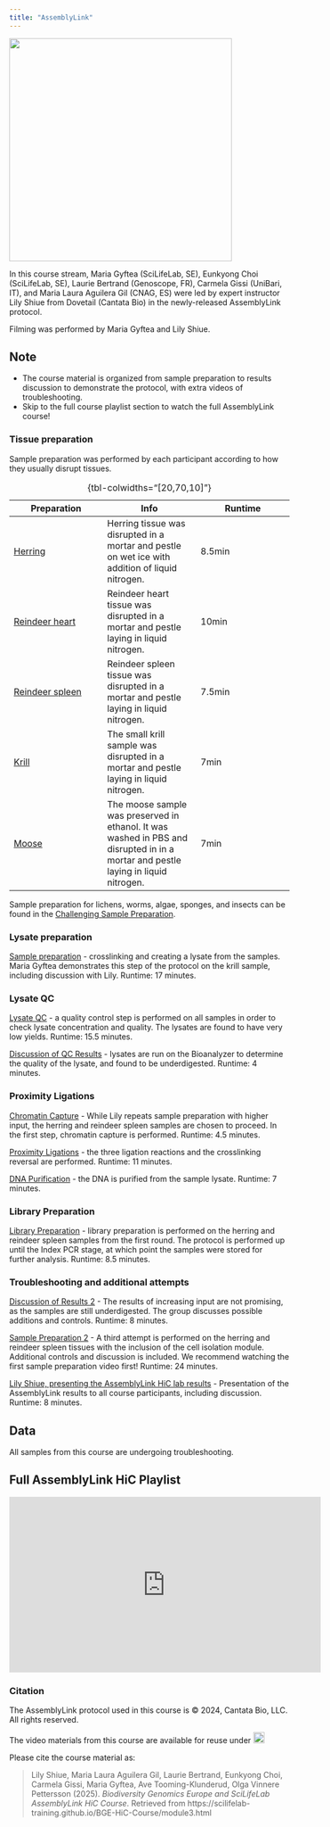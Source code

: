 ```yaml
---
title: "AssemblyLink"
---
```

![](/img/AssemblyLinkGroup.png){fig-align="center" width=400 fig-alt="Photo by Hampus Pehrsson Ternström"}

In this course stream, Maria Gyftea (SciLifeLab, SE), Eunkyong Choi (SciLifeLab, SE), Laurie Bertrand (Genoscope, FR), Carmela Gissi (UniBari, IT), and Maria Laura Aguilera Gil (CNAG, ES) were led by expert instructor Lily Shiue from Dovetail (Cantata Bio) in the newly-released AssemblyLink protocol.

Filming was performed by Maria Gyftea and Lily Shiue.

::: {.callout-tip}
## Note
- The course material is organized from sample preparation to results discussion to demonstrate the protocol, with extra videos of troubleshooting.
- Skip to the full course playlist section to watch the full AssemblyLink course!
:::

### Tissue preparation
Sample preparation was performed by each participant according to how they usually disrupt tissues.

| Preparation | Info | Runtime |
|------|------| ------|
|[Herring](https://youtu.be/O6YDc8nWSh0)|Herring tissue was disrupted in a mortar and pestle on wet ice with addition of liquid nitrogen.| 8.5min|
|[Reindeer heart](https://youtu.be/QSIgfuVvm_4)|Reindeer heart tissue was disrupted in a mortar and pestle laying in liquid nitrogen. |10min|
|[Reindeer spleen](https://youtu.be/PMfe1uNwhUw)|Reindeer spleen tissue was disrupted in a mortar and pestle laying in liquid nitrogen.| 7.5min|
|[Krill](https://youtu.be/TZSv6ygOl9c)|The small krill sample was disrupted in a mortar and pestle laying in liquid nitrogen. |7min|
|[Moose](https://youtu.be/k5GiV6j-mDc)|The moose sample was preserved in ethanol. It was washed in PBS and disrupted in in a mortar and pestle laying in liquid nitrogen. | 7min|
: {tbl-colwidths="[20,70,10]"}

::: callout-note
Sample preparation for lichens, worms, algae, sponges, and insects can be found in the [Challenging Sample Preparation](module2.qmd).
:::

### Lysate preparation
[Sample preparation](https://youtu.be/pnxFy38e-MU) -  crosslinking and creating a lysate from the samples. Maria Gyftea demonstrates this step of the protocol on the krill sample, including discussion with Lily. Runtime: 17 minutes.

### Lysate QC
[Lysate QC](https://youtu.be/8EuWAYMueDU) - a quality control step is performed on all samples in order to check lysate concentration and quality. The lysates are found to have very low yields. Runtime: 15.5 minutes.

[Discussion of QC Results](https://youtu.be/JlBnugtf1_Q) - lysates are run on the Bioanalyzer to determine the quality of the lysate, and found to be underdigested. Runtime: 4 minutes.

### Proximity Ligations
[Chromatin Capture](https://youtu.be/aBO7Ui3DAi0) - While Lily repeats sample preparation with higher input, the herring and reindeer spleen samples are chosen to proceed. In the first step, chromatin capture is performed. Runtime: 4.5 minutes.

[Proximity Ligations](https://youtu.be/s1RYniIbJDU) - the three ligation reactions and the crosslinking reversal are performed. Runtime: 11 minutes.

[DNA Purification](https://youtu.be/6tvFZkJLj48) - the DNA is purified from the sample lysate. Runtime: 7 minutes.

### Library Preparation
[Library Preparation](https://youtu.be/gCO6GHlysoM) - library preparation is performed on the herring and reindeer spleen samples from the first round. The protocol is performed up until the Index PCR stage, at which point the samples were stored for further analysis. Runtime: 8.5 minutes.


### Troubleshooting and additional attempts
[Discussion of Results 2](https://youtu.be/kRL58S_jUzM) - The results of increasing input are not promising, as the samples are still underdigested. The group discusses possible additions and controls. Runtime: 8 minutes.

[Sample Preparation 2](https://youtu.be/ub8G61jVCm0) - A third attempt is performed on the herring and reindeer spleen tissues with the inclusion of the cell isolation module. Additional controls and discussion is included. We recommend watching the first sample preparation video first! Runtime: 24 minutes.


[Lily Shiue, presenting the AssemblyLink HiC lab results](https://youtu.be/4OYbmdIApWE) - Presentation of the AssemblyLink results to all course participants, including discussion. Runtime: 8 minutes.

## Data
All samples from this course are undergoing troubleshooting.

## Full AssemblyLink HiC Playlist
<iframe width="560" height="315" src="https://www.youtube.com/embed/videoseries?si=IzjcE1Od_2tLK9LO&amp;list=PLs-WBtSInuq-DjYI8dWV2iAD9WVU4b64K" title="YouTube video player" frameborder="0" allow="accelerometer; autoplay; clipboard-write; encrypted-media; gyroscope; picture-in-picture; web-share" referrerpolicy="strict-origin-when-cross-origin" allowfullscreen></iframe>

### Citation
The AssemblyLink protocol used in this course is © 2024, Cantata Bio, LLC. All rights reserved.

The video materials from this course are available for reuse under <a href="https://creativecommons.org/licenses/by/4.0/" rel="orcid"><img src="img/CCBY4.0.png" alt="" height="20"/></a>

Please cite the course material as:

> Lily Shiue, Maria Laura Aguilera Gil, Laurie Bertrand, Eunkyong Choi, Carmela Gissi, Maria Gyftea, Ave Tooming-Klunderud, Olga Vinnere Pettersson (2025). *Biodiversity Genomics Europe and SciLifeLab AssemblyLink HiC Course*. Retrieved from https://scilifelab-training.github.io/BGE-HiC-Course/module3.html




